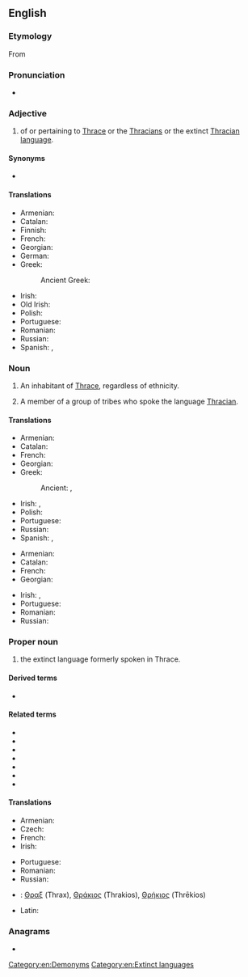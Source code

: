 ==English==
{{wikipedia|Thracians}}

===Etymology===
From {{suffix|en|Thrace|ian}}

===Pronunciation===
* {{a|UK}} {{IPA|en|/ˈθɹeɪs.iː.ən/}}

===Adjective===
{{en-adj|-}}

# of or pertaining to [[W:Thrace|Thrace]] or the [[W:Thracians|Thracians]] or the extinct [[W:Thracian language|Thracian language]].

====Synonyms====
* {{l|en|Thraco-}}

====Translations====
{{trans-top|of or pertaining to Thrace, Thracians of the Thracian language}}
* Armenian: {{t|hy|թրակյան}}
* Catalan: {{t+|ca|traci|m}}
* Finnish: {{t+|fi|traakialainen}}
* French: {{t+|fr|thrace}}
* Georgian: {{t|ka|თრაკიული}}
* German: {{t|de|thrakisch}}
* Greek:
*: Ancient Greek: {{t|grc|Θρᾳκικός}}
{{trans-mid}}
* Irish: {{t|ga|Tráiciach}}
* Old Irish: {{t|sga|Traic}}
* Polish: {{t+|pl|tracki}}
* Portuguese: {{t+|pt|trácio}}
* Romanian: {{t+|ro|trac}}
* Russian: {{t+|ru|фракийский}}
* Spanish: {{t+|es|tracio}}, {{t|es|traciano}}
{{trans-bottom}}

===Noun===
{{en-noun}}

# {{lb|en|countable}} An inhabitant of [[Thrace]], regardless of ethnicity.
# {{lb|en|countable}} A member of a group of tribes who spoke the language [[#Proper_noun|Thracian]]. {{qualifier|See {{w|Thracians|Wikipedia's article on the Thracians}}.}}

====Translations====
{{trans-top|Inhabitant of Thrace}}
* Armenian: {{t|hy|թրակացի}}
* Catalan: {{t+|ca|traci|m}}
* French: {{t+|fr|Thrace|m|f}}
* Georgian: {{t|ka|თრაკიელი}}
* Greek:
*: Ancient: {{t|grc|Θρᾷξ|m}}, {{t|grc|Θρᾴσσα|f}}
{{trans-mid}}
* Irish: {{t|ga|Tráiciach|m}}, {{t|ga|Tráiciaigh|m-p}}
* Polish: {{t+|pl|Trak|m}}
* Portuguese: {{t+|pt|trácio|m}}
* Russian: {{t+|ru|фракиец}}
* Spanish: {{t+|es|tracio|m}}, {{t|es|traciano|m}}
{{trans-bottom}}

{{trans-top|ethnic Thracian}}
* Armenian: {{t|hy|թրակացի}}
* Catalan: {{t+|ca|traci|m}}
* French: {{t+|fr|thrace|m|f}}
* Georgian: {{t|ka|თრაკიელი}}
{{trans-mid}}
* Irish: {{t|ga|Tráiciach|m}}, {{t|ga|Tráiciaigh|m-p}}
* Portuguese: {{t+|pt|trácio|m}}
* Romanian: {{t+|ro|trac|m}}
* Russian: {{t+|ru|фракиец}}
{{trans-bottom}}

===Proper noun===
{{en-proper noun}}

# {{lb|en|uncountable}} the extinct language formerly spoken in Thrace.

====Derived terms====
* {{l|en|Daco-Thracian}}

====Related terms====
* {{l|en|Dacia}}
* {{l|en|Dacian}}
* {{l|en|Dacians}}
* {{l|en|Dacic}}
* {{l|en|Thrace}}
* {{l|en|Thracians}}
* {{l|en|Thracic}}

====Translations====
{{trans-top|language}}
* Armenian: {{t+|hy|թրակերեն}}
* Czech: {{t|cs|thráčtina|f}}
* French: {{t+|fr|thrace|m}}
* Irish: {{t|ga|Tráicis|f}}
{{trans-mid}}
* Portuguese: {{t+|pt|trácio|m}}
* Romanian: {{t|ro|[[limba]] [[tracă]]|f}}
* Russian: {{t+|ru|фракийский}}
{{trans-bottom}}

{{checktrans-top}}
* {{ttbc|grc}}: [[Θραξ]] (Thrax), [[Θράκιος]] (Thrakios), [[Θρήκιος]] (Thrēkios)
{{trans-mid}}
* Latin: {{t-check|la|Thracus}}
{{trans-bottom}}

===Anagrams===
* {{anagrams|en|a=aachinrt|antiarch|canthari}}

[[Category:en:Demonyms]]
[[Category:en:Extinct languages]]